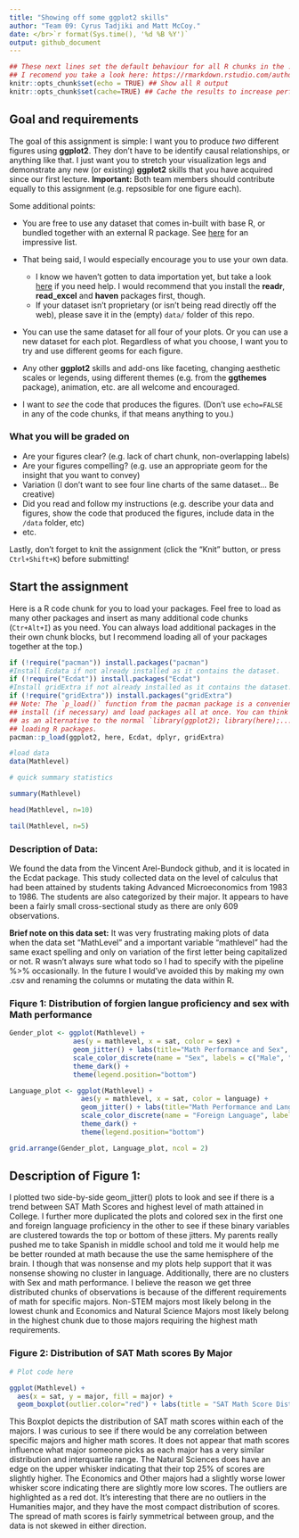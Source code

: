 ```yaml
---
title: "Showing off some ggplot2 skills"
author: "Team 09: Cyrus Tadjiki and Matt McCoy."
date: </br>`r format(Sys.time(), '%d %B %Y')`
output: github_document
---
```


```r
## These next lines set the default behaviour for all R chunks in the .Rmd document.
## I recomend you take a look here: https://rmarkdown.rstudio.com/authoring_rcodechunks.html
knitr::opts_chunk$set(echo = TRUE) ## Show all R output
knitr::opts_chunk$set(cache=TRUE) ## Cache the results to increase performance.
```

## Goal and requirements

The goal of this assignment is simple: I want you to produce *two* different figures using **ggplot2**. They don't have to be identify causal relationships, or anything like that. I just want you to stretch your visualization legs and demonstrate any new (or existing) **ggplot2** skills that you have acquired since our first lecture. **Important:** Both team members should contribute equally to this assignment (e.g. repsosible for one figure each).

Some additional points:

- You are free to use any dataset that comes in-built with base R, or bundled together with an external R package. See [here](https://vincentarelbundock.github.io/Rdatasets/datasets.html) for an impressive list.

- That being said, I would especially encourage you to use your own data. 
  - I know we haven't gotten to data importation yet, but take a look [here](https://support.rstudio.com/hc/en-us/articles/218611977-Importing-Data-with-RStudio) if you need help. I would recommend that you install the **readr**, **read_excel** and **haven** packages first, though.
  - If your dataset isn't proprietary (or isn't being read directly off the web), please save it in the (empty) `data/` folder of this repo. 

- You can use the same dataset for all four of your plots. Or you can use a new dataset for each plot. Regardless of what you choose, I want you to try and use different geoms for each figure.

- Any other **ggplot2** skills and add-ons like faceting, changing aesthetic scales or legends, using different themes (e.g. from the **ggthemes** package), animation, etc. are all welcome and encouraged.

- I want to *see* the code that produces the figures. (Don't use `echo=FALSE` in any of the code chunks, if that means anything to you.)

### What you will be graded on

- Are your figures clear? (e.g. lack of chart chunk, non-overlapping labels)
- Are your figures compelling? (e.g. use an appropriate geom for the insight that you want to convey)
- Variation (I don't want to see four line charts of the same dataset... Be creative)
- Did you read and follow my instructions (e.g. describe your data and figures, show the code that produced the figures, include data in the `/data` folder, etc)
- etc.

Lastly, don't forget to knit the assignment (click the "Knit" button, or press `Ctrl+Shift+K`) before submitting!

## Start the assignment

Here is a R code chunk for you to load your packages. Feel free to load as many other packages and insert as many additional code chunks (`Ctr+Alt+I`) as you need. You can always load additional packages in the their own chunk blocks, but I recommend loading all of your packages together at the top.)

```r
if (!require("pacman")) install.packages("pacman")
#Install Ecdata if not already installed as it contains the dataset.
if (!require("Ecdat")) install.packages("Ecdat")
#Install gridExtra if not already installed as it contains the dataset.
if (!require("gridExtra")) install.packages("gridExtra")
## Note: The `p_load()` function from the pacman package is a convenient way to 
## install (if necessary) and load packages all at once. You can think of this
## as an alternative to the normal `library(ggplot2); library(here);...` way of
## loading R packages.
pacman::p_load(ggplot2, here, Ecdat, dplyr, gridExtra)
```

```r
#load data
data(Mathlevel)
```

```r
# quick summary statistics

summary(Mathlevel)

head(Mathlevel, n=10)

tail(Mathlevel, n=5)

```
### **Description of Data:**

We found the data from the Vincent Arel-Bundock github, and it is located in the Ecdat package. This study collected data on the level of calculus that had been attained by students taking Advanced Microeconomics from 1983 to 1986. The students are also categorized by their major. It appears to have been a fairly small cross-sectional study as there are only 609 observations. 

**Brief note on this data set:** 
It was very frustrating making plots of data when the data set "MathLevel" and a important variable "mathlevel" had the same exact spelling and only on variation of the first letter being capitalized or not. R wasn't always sure what todo so I had to specify with the pipeline %>% occasionally. In the future I would've avoided this by making my own .csv and renaming the columns or mutating the data within R. 

###  Fiqure 1: Distribution of forgien langue proficiency and sex with Math performance
```r

Gender_plot <- ggplot(Mathlevel) +
                aes(y = mathlevel, x = sat, color = sex) +
                geom_jitter() + labs(title="Math Performance and Sex", x = "SAT Math Score", y = "Highest Math Class Taken") +
                scale_color_discrete(name = "Sex", labels = c("Male", "Female")) + 
                theme_dark() +
                theme(legend.position="bottom")

Language_plot <- ggplot(Mathlevel) +
                  aes(y = mathlevel, x = sat, color = language) +
                  geom_jitter() + labs(title="Math Performance and Language", x = "SAT Math Score", y = "Highest Math Class Taken") +
                  scale_color_discrete(name = "Foreign Language", labels = c("No", "Yes")) + 
                  theme_dark() +
                  theme(legend.position="bottom")
```

```r
grid.arrange(Gender_plot, Language_plot, ncol = 2)
```

## Description of **Figure 1**:
I plotted two side-by-side geom_jitter() plots to look and see if there is a trend between SAT Math Scores and highest level of math attained in College. I further more duplicated the plots and colored sex in the first one and foreign language proficiency in the other to see if these binary variables are clustered towards the top or bottom of these jitters. My parents really pushed me to take Spanish in middle school and told me it would help me be better rounded at math because the use the same hemisphere of the brain. I though that was nonsense and my plots help support that it was nonsense showing no cluster in language. Additionally, there are no clusters with Sex and math performance. I believe the reason we get three distributed chunks of observations is because of the different requirements of math for specific majors. Non-STEM majors most likely belong in the lowest chunk and Economics and Natural Science Majors most likely belong in the highest chunk due to those majors requiring the highest math requirements. 


### Figure 2: Distribution of SAT Math scores By Major

```r
# Plot code here

ggplot(Mathlevel) +
  aes(x = sat, y = major, fill = major) +
  geom_boxplot(outlier.color="red") + labs(title = "SAT Math Score Distribution By Major", x = "SAT Math Score", y = "Major", fill = "Major") 

```
This Boxplot depicts the distribution of SAT math scores within each of the majors. I was curious to see if there would be any correlation between specific majors and higher math scores. It does not appear that math scores influence what major someone picks as each major has a very similar distribution and interquartile range. The Natural Sciences does have an edge on the upper whisker indicating that their top 25% of scores are slightly higher. The Economics and Other majors had a slightly worse lower whisker score indicating there are slightly more low scores. The outliers are highlighted as a red dot. It's interesting that there are no outliers in the Humanities major, and they have the most compact distribution of scores. The spread of math scores is fairly symmetrical between group, and the data is not skewed in either direction.     